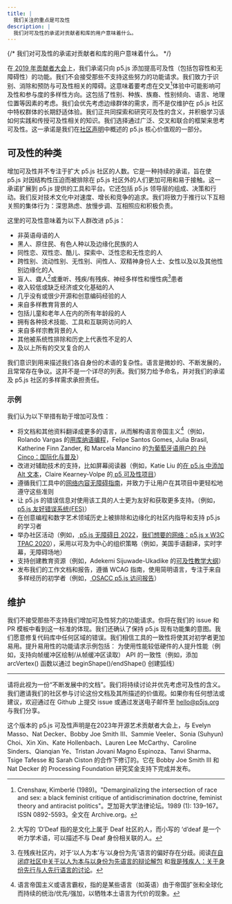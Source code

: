 ```yaml
---
title: |
  我们关注的重点是可及性
description: |
  我们对可及性的承诺对贡献者和库的用户意味着什么。
---
```

{/* 我们对可及性的承诺对贡献者和库的用户意味着什么。 */}



在[ 2019 年贡献者大会](https://p5js.org/community/contributors-conference-2019.html)上，我们承诺只向 p5.js 添加提高可及性（包括包容性和无障碍性）的功能。我们不会接受那些不支持这些努力的功能请求。我们致力于识别、消除和预防与可及性相关的障碍。这意味着要考虑在交叉[^1]体验中可能影响可及性和参与度的多样性方向。这包括了性别、种族、族裔、性别倾向、语言、地理位置等因素的考虑。我们会优先考虑边缘群体的需求，而不是仅维护在 p5.js 社区中特权群体的长期舒适体验。我们正共同探索和研究可及性的含义，并积极学习该如何实践和传授可及性相关的知识。我们选择通过广泛、交叉和联合的框架来思考可及性。这一承诺是我们在[社区声明](https://p5js.org/about/#community-statement)中概述的 p5.js 核心价值观的一部分。

## 可及性的种类

增加可及性并不专注于扩大 p5.js 社区的人数。它是一种持续的承诺，旨在使 p5.js 对因结构性压迫而被排除在 p5.js 社区外的人们更加可用和易于接触。这一承诺扩展到 p5.js 提供的工具和平台。它还包括 p5.js 领导层的组成、决策和行动。我们反对技术文化中对速度、增长和竞争的追求。我们将致力于推行以下互相关照的集体行为：深思熟虑、放慢步调、互相照应和积极负责。

这里的可及性意味着为以下人群改进 p5.js：

* 非英语母语的人
* 黑人、原住民、有色人种以及边缘化民族的人
* 同性恋、双性恋、酷儿、探索中、泛性恋和无性恋的人
* 跨性别、流动性别、无性别、间性人、双精神身份人士、女性以及以及其他性别边缘化的人
* 盲人、聋人[^2]或重听、残疾/有残疾、神经多样性和慢性病[^3]患者
* 收入较低或缺乏经济或文化基础的人
* 几乎没有或很少开源和创意编码经验的人
* 来自多样教育背景的人
* 包括儿童和老年人在内的所有年龄段的人
* 拥有各种技术技能、工具和互联网访问的人
* 来自多样宗教背景的人
* 其他被系统性排除和历史上代表性不足的人
* 及以上所有的交叉复合的人

我们意识到用来描述我们各自身份的术语的复杂性。语言是微妙的、不断发展的，且常常存在争议。这并不是一个详尽的列表。我们努力给予命名，并对我们的承诺及 p5.js 社区的多样需求承担责任。

### 示例

我们认为以下举措有助于增加可及性：

* 将文档和其他资料翻译成更多的语言，从而解构语言帝国主义[^4]（例如，Rolando Vargas 的[用库纳语编程](https://medium.com/@ProcessingOrg/culture-as-translation-processing-in-kuna-language-with-rolando-vargas-and-edinson-izquierdo-8079f14851f7)，Felipe Santos Gomes, Julia Brasil, Katherine Finn Zander, 和 Marcela Mancino 的[为葡萄牙语用户的 Pê Cinco：国际化与普及](https://medium.com/processing-foundation/translating-p5-js-into-portuguese-for-the-brazilian-community-14b969e77ab1)）
* 改进对辅助技术的支持，比如屏幕阅读器（例如，Katie Liu 的[在 p5.js 中添加 Alt 文本](https://medium.com/processing-foundation/adding-alt-text-e2c7684e44f8)，Claire Kearney-Volpe 的[ p5 可及性项目](https://medium.com/processing-foundation/p5-accessibility-115d84535fa8)）
* 遵循我们工具中的[网络内容无障碍指南](https://www.w3.org/TR/WCAG21/)，并致力于让用户在其项目中更轻松地遵守这些准则
* 让 p5.js 的错误信息对使用该工具的人士更为友好和获取更多支持。（例如，[ p5.js 友好错误系统(FES)](.https://github.com/processing/p5.js/blob/main/contributor_docs/friendly_error_system/)）
* 在创意编程和数字艺术领域历史上被排除和边缘化的社区内指导和支持 p5.js 的学习者
* 举办社区活动（例如，[ p5.js 无障碍日 2022](https://p5js.org/community/p5js-access-day-2022.html)，[我们想要的网络：p5.js x W3C TPAC 2020](https://medium.com/processing-foundation/p5-js-x-w3c-tpac-bee4c621a053)），采用以可及为中心的组织策略（例如，美国手语翻译，实时字幕，无障碍场地）
* 支持创建教育资源（例如，Adekemi Sijuwade-Ukadike 的[可及性教学大纲](http://a11ysyllabus.site/)）
* 发布我们的工作文档和报告，遵循 WCAG 指南，使用简明语言，专注于来自多样经历的初学者（例如，[ OSACC p5.js 访问报告](https://github.com/processing/OSACC-p5.js-Access-Report)）

## 维护

我们不接受那些不支持我们增加可及性努力的功能请求。你将在我们的 issue 和 PR 模板中看到这一标准的体现。我们还确认了保持 p5.js 现有功能集的意图。我们愿意修复代码库中任何区域的错误。我们相信工具的一致性将使其对初学者更加易用。提升易用性的功能请求示例包括：
为使用性能较低硬件的人提升性能（例如，支持向帧缓冲区绘制/从帧缓冲区读取）
API 的一致性（例如，添加 arcVertex() 函数以通过 beginShape()/endShape() 创建弧线）

***

请将此视为一份“不断发展中的文档”。我们将持续讨论并优先考虑可及性的含义。我们邀请我们的社区参与讨论这份文档及其所描述的价值观。如果你有任何想法或建议，欢迎通过在 Github 上提交 issue 或通过发送电子邮件至 [hello@p5js.org](mailto:hello@p5js.org) 与我们分享。

这个版本的 p5.js 可及性声明是在2023年开源艺术贡献者大会上，与 Evelyn Masso、Nat Decker、Bobby Joe Smith III、Sammie Veeler、Sonia (Suhyun) Choi、Xin Xin、Kate Hollenbach、Lauren Lee McCarthy、Caroline Sinders、Qianqian Ye、Tristan Jovani Magno Espinoza、Tanvi Sharma、Tsige Tafesse 和 Sarah Ciston 的合作下修订的。它在 Bobby Joe Smith III 和 Nat Decker 的 Processing Foundation 研究奖金支持下完成并发布。

[^1]: Crenshaw, Kimberlé (1989)。"Demarginalizing the intersection of race and sex: a black feminist critique of antidiscrimination doctrine, feminist theory and antiracist politics"。芝加哥大学法律论坛。1989 (1): 139–167。ISSN 0892-5593。全文在 Archive.org。

[^2]: 大写的 ‘D’Deaf 指的是文化上属于 Deaf 社区的人，而小写的 ‘d’deaf 是一个听力学术语，可以描述不与 Deaf 身份相关联的人。

[^3]: 在残疾社区内，对于‘以人为本’与‘以身份为先’语言的偏好存在分歧。阅读[在自闭症社区中关于以人为本与以身份为先语言的辩论解包](https://news.northeastern.edu/2018/07/12/unpacking-the-debate-over-person-first-vs-identity-first-language-in-the-autism-community/) 和[我是残疾人：关于身份先行与人先行语言的讨论](https://thebodyisnotanapology.com/magazine/i-am-disabled-on-identity-first-versus-people-first-language/)。

[^4]: 语言帝国主义或语言霸权，指的是某些语言（如英语）由于帝国扩张和全球化而持续的统治/优先/强加，以牺牲本土语言为代价的现象。
